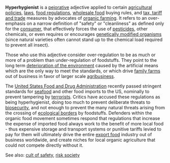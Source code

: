 '''Hyperhygienist''' is a [[pejorative]] adjective applied to certain [[agricultural policy|agricultural policies]], [[law]]s, [[food regulation]]s, [[wholesale food]] buying rules, and [[tax, tariff and trade]] measures by advocates of [[organic farming]].  It refers to an over-emphasis on a narrow definition of "safety" or "cleanliness" as defined only for the [[consumer]], that effectively forces the use of [[pesticide]]s, other chemicals, or even requires or encourages [[genetically modified organism]]s (since natural varieties often cannot stand up to the chemical load required to prevent all insect).

Those who use this adjective consider over-regulation to be as much or more of a problem than under-regulation of foodstuffs.  They point to the long term [[deterioration of the environment]] caused by the artificial means which are the only way to meet the standards, or which drive [[family farm]]s out of business in favor of larger scale [[agribusiness]].

The [[United States Food and Drug Administration]] recently passed stringent standards for [[seafood]] and other food imports to the US, nominally to prevent tampering by [[terrorism|terrorists]].  Critics have accused these regulations as being hyperhygienist, doing too much to prevent deliberate threats to [[biosecurity]], and not enough to prevent the many natural threats arising from the crossing of [[ecoregion|ecological borders]] by foodstuffs.  Defenders within the organic food movement sometimes respond that regulations that increase the expense of imported food always work to the benefit of more local food - thus expensive storage and transport systems or punitive tariffs levied to pay for them will ultimately drive the entire [[export food]] industry out of business worldwide, and create niches for local organic agriculture that could not compete directly without it.

See also:  [[cult of safety]], [[risk society]]